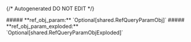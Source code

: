{/* Autogenerated DO NOT EDIT  */}

<Collapsible>
    ##### **ref_obj_param:** `Optional[shared.RefQueryParamObj]`
    <Collapsible.Break/>
    <Refqueryparamobj/>
</Collapsible>

<Collapsible>
    ##### **ref_obj_param_exploded:** `Optional[shared.RefQueryParamObjExploded]`
    <Collapsible.Break/>
    <Refqueryparamobjexploded/>
</Collapsible>

